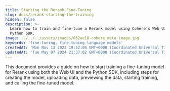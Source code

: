 ```yaml
---
title: Starting the Rerank Fine-Tuning
slug: docs/rerank-starting-the-training
hidden: false
description: >-
  Learn how to train and fine-tune a Rerank model using Cohere's Web UI and
  Python SDK.
image: ../../../assets/images/062ae18-cohere_meta_image.jpg
keywords: 'fine-tuning, fine-tuning language models'
createdAt: 'Mon Nov 13 2023 19:52:04 GMT+0000 (Coordinated Universal Time)'
updatedAt: 'Tue May 07 2024 21:37:02 GMT+0000 (Coordinated Universal Time)'
---
```

This document provides a guide on how to start training a fine-tuning model for Rerank using both the Web UI and the Python SDK, including steps for creating the model, uploading data, previewing the data, starting training, and calling the fine-tuned model.
